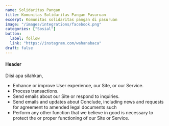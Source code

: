 ```yaml
---
name: Solidaritas Pangan
title: Komunitas Solidaritas Pangan Pasuruan
excerpt: Komunitas solidaritas pangan di pasuruan
image: "/images/integrations/facebook.png"
categories: ["Sosial"]
button:
  label: follow
  link: "https://instagram.com/wahanabaca"
draft: false
---
```


#### Header

Diisi apa silahkan,

- Enhance or improve User experience, our Site, or our Service.
- Process transactions.
- Send emails about our Site or respond to inquiries.
- Send emails and updates about Conclude, including news and
  requests for agreement to amended legal documents such
- Perform any other function that we believe in good is necessary
  to protect the or proper functioning of our Site or Service.
